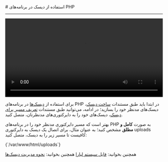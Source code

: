 
<Layout>
# استفاده از دیسک در برنامه‌های PHP
<hr className="mb-2" />

<video
  src="https://files.liara.ir/liara/php/php-disks.mp4"
  controls="controls"
  className="block w-full"
  width="100%" />
<div className="h-4" />

برای استفاده از <a href="../../disks/about" className="blue-link">دیسک‌ها</a> در برنامه‌های PHP در ابتدا باید طبق مستندات <a href="../../disks/create" className="blue-link">ساخت دیسک</a>، دیسک‌های مدنظر خود را بسازید؛ در ادامه، می‌توانید طبق مستندات <a href="../../disks/route" className="blue-link">تعریف مسیر برای دیسک</a>، دیسک‌های خود را به دایرکتوری‌های مدنظرتان، متصل کنید.

بهتر است که مسیر دایرکتوری مدنظر خود را در برنامه‌های PHP به صورت <b>کامل و مطلق</b> مشخص کنید؛ به عنوان مثال، برای اتصال یک دیسک به دایرکتوری <Important>uploads</Important> کافیست تا مسیر زیر را به دیسک، متصل کنید:

<div className='h-2' />
<div dir="ltr">
<Highlight className="bash">
{`/var/www/html/uploads`}
</Highlight>
</div>
<div className='h-2' />

<Alert variant='success'>همچنین بخوانید: <a href="../../details/file-system" className="blue-link">فایل سیستم لیارا</a></Alert>
<Alert variant='success'>همچنین بخوانید: <a href="../../disks/about" className="blue-link">نحوه مدیریت دیسک‌ها</a></Alert>

<NextPage next="./set-logs" />
</Layout>